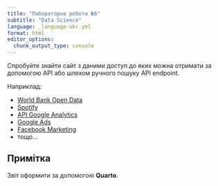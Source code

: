 ```yaml
---
title: "Лабораторна робота №6"
subtitle: "Data Science"
language: _language-ukr.yml
format: html
editor_options: 
  chunk_output_type: console
---
```


Спробуйте знайти сайт з даними доступ до яких можна отримати за допомогою API або шляхом ручного пошуку API endpoint.

Наприклад:

- [World Bank Open Data](https://data.worldbank.org/)
- [Spotify](https://developer.spotify.com/documentation/web-api)
- [API Google Analytics](https://developers.google.com/analytics/devguides/reporting/core/v4)
- [Google Ads](https://developers.google.com/google-ads/api/docs/start)
- [Facebook Marketing](https://www.facebook.com/business/marketing/facebook)
- тощо...

::: {.callout-tip}
## Примітка

Звіт оформити за допомогою **Quarto**.
:::